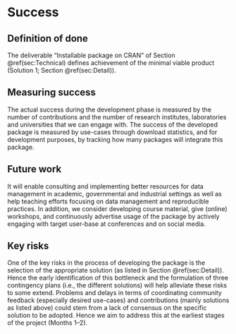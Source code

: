 # Success
<!-- 
Projects should have a definition of done that is measurable, and a thorough understanding going in of what the risks are to delivery 
-->

## Definition of done

The deliverable "Installable package on CRAN" of Section \@ref(sec:Technical) defines achievement of the minimal viable product (Solution 1; Section \@ref(sec:Detail)). 
<!-- 
What does success look like? 
-->

## Measuring success

The actual success during the development phase is measured by the number of contributions and the number of research institutes, laboratories and universities that we can engage with. The success of the developed package is measured by use-cases through download statistics, and for development purposes, by tracking how many packages will integrate this package.
<!-- 
How will we know when success is achieved, what markers can we use along the way 
-->

## Future work
<!-- 
How could this be extended / developed in the future by yourself and/or the community in general?
-->
It will enable consulting and implementing better resources for data management in academic, governmental and industrial settings as well as help teaching efforts focusing on data management and reproducible practices. In addition, we consider developing course material, give (online) workshops, and continuously advertise usage of the package by actively engaging with target user-base at conferences and on social media. 


## Key risks

One of the key risks in the process of developing the package is the selection of the appropriate solution (as listed in Section \@ref(sec:Detail)). Hence the early identification of this bottleneck and the formulation of three contingency plans (i.e., the different solutions) will help alleviate these risks to some extend. Problems and delays in terms of coordinating community feedback (especially desired use-cases) and contributions (mainly solutions as listed above) could stem from a lack of consensus on the specific solution to be adopted. Hence we aim to address this at the earliest stages of the project (Months 1--2). 

<!-- 
What sort of things could come up that can delay or break the project?

 - [ ] People
 - [ ] Processes
 - [ ] Tooling & Technology
 - [ ] Costs

-->
